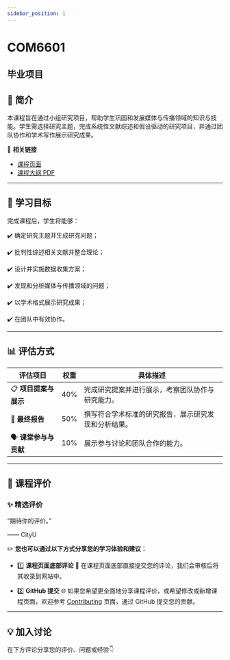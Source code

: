 ```yaml
---
sidebar_position: 1
---
```


# COM6601
## 毕业项目

## **📘 简介**
本课程旨在通过小组研究项目，帮助学生巩固和发展媒体与传播领域的知识与技能。学生需选择研究主题，完成系统性文献综述和假设驱动的研究项目，并通过团队协作和学术写作展示研究成果。

🔗 **相关链接**
- [课程页面](https://www.cityu.edu.hk/catalogue/pg/202425/course/COM6601.htm)
- [课程大纲 PDF](https://www.cityu.edu.hk/catalogue/pg/202425/course/COM6601.pdf)

---

## **🎯 学习目标**

完成课程后，学生将能够：

✔️ 确定研究主题并生成研究问题；

✔️ 批判性综述相关文献并整合理论；

✔️ 设计并实施数据收集方案；

✔️ 发现和分析媒体与传播领域的问题；

✔️ 以学术格式展示研究成果；

✔️ 在团队中有效协作。

---

## **📊 评估方式**

| **评估项目**                     | **权重** | **具体描述**                                                                                       |
|----------------------------------|---------|---------------------------------------------------------------------------------------------------|
| 📋 **项目提案与展示**              | 40%     | 完成研究提案并进行展示，考察团队协作与研究能力。                                                      |
| 📝 **最终报告**                    | 50%     | 撰写符合学术标准的研究报告，展示研究发现和分析结果。                                                  |
| 🗣️ **课堂参与与贡献**              | 10%     | 展示参与讨论和团队合作的能力。                                                                      |

---

## **💬 课程评价**

### ✨ **精选评价**
<div className={commentStyles.commentBox}>
    <p className={commentStyles.commentText}>
        “期待你的评价。”
    </p>
    <p className={commentStyles.commentAuthor}>—— CityU</p>
</div>

✏️ **您也可以通过以下方式分享您的学习体验和建议：**

- 1️⃣ **课程页面底部评论**
💬 在课程页面底部直接提交您的评论，我们会审核后将其收录到网站中。

- 2️⃣ **GitHub 提交**
🌐 如果您希望更全面地分享课程评价，或希望修改或新增课程页面，欢迎参考 [Contributing](/contributing) 页面，通过 GitHub 提交您的贡献。

---

## **💡 加入讨论**

在下方评论分享您的评价、问题或经验👇
<Utterances />
